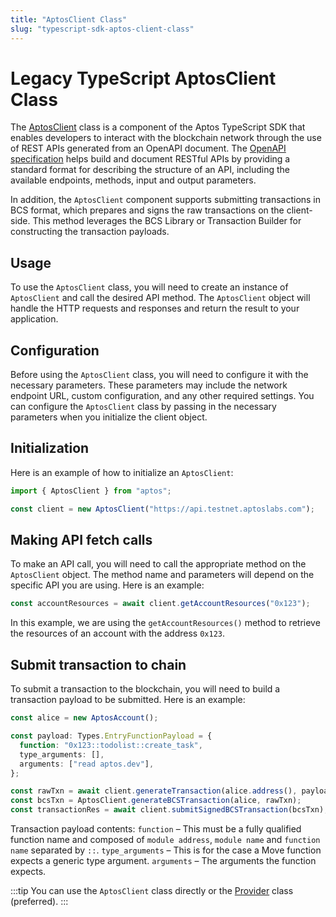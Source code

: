 ```yaml
---
title: "AptosClient Class"
slug: "typescript-sdk-aptos-client-class"
---
```


# Legacy TypeScript AptosClient Class

The [AptosClient](https://aptos-labs.github.io/ts-sdk-doc/classes/AptosClient.html) class is a component of the Aptos TypeScript SDK that enables developers to interact with the blockchain network through the use of REST APIs generated from an OpenAPI document. The [OpenAPI specification](https://spec.openapis.org/oas/v3.0.3) helps build and document RESTful APIs by providing a standard format for describing the structure of an API, including the available endpoints, methods, input and output parameters.

In addition, the `AptosClient` component supports submitting transactions in BCS format, which prepares and signs the raw transactions on the client-side. This method leverages the BCS Library or Transaction Builder for constructing the transaction payloads.

## Usage

To use the `AptosClient` class, you will need to create an instance of `AptosClient` and call the desired API method. The `AptosClient` object will handle the HTTP requests and responses and return the result to your application.

## Configuration

Before using the `AptosClient` class, you will need to configure it with the necessary parameters. These parameters may include the network endpoint URL, custom configuration, and any other required settings. You can configure the `AptosClient` class by passing in the necessary parameters when you initialize the client object.

## Initialization

Here is an example of how to initialize an `AptosClient`:

```ts
import { AptosClient } from "aptos";

const client = new AptosClient("https://api.testnet.aptoslabs.com");
```

## Making API fetch calls

To make an API call, you will need to call the appropriate method on the `AptosClient` object. The method name and parameters will depend on the specific API you are using. Here is an example:

```ts
const accountResources = await client.getAccountResources("0x123");
```

In this example, we are using the `getAccountResources()` method to retrieve the resources of an account with the address `0x123`.

## Submit transaction to chain

To submit a transaction to the blockchain, you will need to build a transaction payload to be submitted. Here is an example:

```ts
const alice = new AptosAccount();

const payload: Types.EntryFunctionPayload = {
  function: "0x123::todolist::create_task",
  type_arguments: [],
  arguments: ["read aptos.dev"],
};

const rawTxn = await client.generateTransaction(alice.address(), payload);
const bcsTxn = AptosClient.generateBCSTransaction(alice, rawTxn);
const transactionRes = await client.submitSignedBCSTransaction(bcsTxn);
```

Transaction payload contents:
`function` – This must be a fully qualified function name and composed of `module address`, `module name` and `function name` separated by `::`.
`type_arguments` – This is for the case a Move function expects a generic type argument.
`arguments` – The arguments the function expects.

:::tip
You can use the `AptosClient` class directly or the [Provider](./sdk-client-layer.md) class (preferred).
:::
